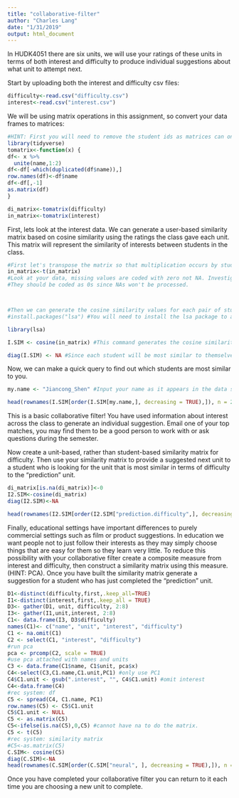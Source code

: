 ```yaml
---
title: "collaborative-filter"
author: "Charles Lang"
date: "1/31/2019"
output: html_document
---
```


In HUDK4051 there are six units, we will use your ratings of these units in terms of both interest and difficulty to produce individual suggestions about what unit to attempt next.

Start by uploading both the interest and difficulty csv files:
```r
difficulty<-read.csv("difficulty.csv")
interest<-read.csv("interest.csv")
```

We will be using matrix operations in this assignment, so convert your data frames to matrices:
```r
#HINT: First you will need to remove the student ids as matrices can only contain one data type. You will then need to rename your row names with the student ids.
library(tidyverse)
tomatrix<-function(x) {
df<- x %>% 
  unite(name,1:2) 
df<-df[-which(duplicated(df$name)),]
row.names(df)<-df$name 
df<-df[,-1]
as.matrix(df)
}

di_matrix<-tomatrix(difficulty)
in_matrix<-tomatrix(interest)

```

First, lets look at the interest data. We can generate a user-based similarity matrix based on cosine similarity using the ratings the class gave each unit. This matrix will represent the similarity of interests between students in the class.
```r
#First let's transpose the matrix so that multiplication occurs by students rather than units.
in_matrix<-t(in_matrix)
#Look at your data, missing values are coded with zero not NA. Investigate cosine similarity and decide whether your missing values should be coded with zeros or NAs. Explain your choice.
#They should be coded as 0s since NAs won't be processed.



#Then we can generate the cosine similarity values for each pair of students
#install.packages("lsa") #You will need to install the lsa package to access the cosine command.

library(lsa)

I.SIM <- cosine(in_matrix) #This command generates the cosine similarity values as a new matrix. Click on I.SIM in the Global Environment pane to see what it looks like.

diag(I.SIM) <- NA #Since each student will be most similar to themselves we want to remove that information
```

Now, we can make a quick query to find out which students are most similar to you. 
```r
my.name <- "Jiancong_Shen" #Input your name as it appears in the data set

head(rownames(I.SIM[order(I.SIM[my.name,], decreasing = TRUE),]), n = 2) #This code orders the column of the matrix corresponding to your UNI according to similarity and returns the top two UNI ids for the students who's interests are most similar to yours
```

This is a basic collaborative filter! You have used information about interest across the class to generate an individual suggestion. Email one of your top matches, you may find them to be a good person to work with or ask questions during the semester.

Now create a unit-based, rather than student-based similarity matrix for difficulty. Then use your similarity matrix to provide a suggested next unit to a student who is looking for the unit that is most similar in terms of difficulty to the "prediction" unit. 
```r
di_matrix[is.na(di_matrix)]<-0
I2.SIM<-cosine(di_matrix)
diag(I2.SIM)<-NA

head(rownames(I2.SIM[order(I2.SIM["prediction.difficulty",], decreasing = TRUE),]), n = 1)
```

Finally, educational settings have important differences to purely commercial settings such as film or product suggestions. In education we want people not to just follow their interests as they may simply choose things that are easy for them so they learn very little. To reduce this possibility with your collaborative filter create a composite measure from interest and difficulty, then construct a similarity matrix using this measure. (HINT: PCA). Once you have built the similarity matrix generate a suggestion for a student who has just completed the "prediction" unit.

```r
D1<-distinct(difficulty,first,.keep_all=TRUE)
I1<-distinct(interest,first,.keep_all = TRUE)
D3<- gather(D1, unit, difficulty, 2:8)
I3<- gather(I1,unit,interest, 2:8)
C1<- data.frame(I3, D3$difficulty)
names(C1)<- c("name", "unit", "interest", "difficulty")
C1 <- na.omit(C1)
C2 <- select(C1, "interest", "difficulty")
#run pca
pca <- prcomp(C2, scale = TRUE)
#use pca attached with names and units
C3 <- data.frame(C1$name, C1$unit, pca$x)
C4<-select(C3,C1.name,C1.unit,PC1) #only use PC1
C4$C1.unit <- gsub(".interest", "", C4$C1.unit) #omit interest 
C4<-data.frame(C4)
#rec system: df
C5 <- spread(C4, C1.name, PC1)
row.names(C5) <- C5$C1.unit
C5$C1.unit <- NULL
C5 <- as.matrix(C5)
C5<-ifelse(is.na(C5),0,C5) #cannot have na to do the matrix.
C5 <- t(C5)
#rec system: similarity matrix
#C5<-as.matrix(C5)
C.SIM<- cosine(C5)
diag(C.SIM)<-NA
head(rownames(C.SIM[order(C.SIM["neural", ], decreasing = TRUE),]), n = 1)


```

Once you have completed your collaborative filter you can return to it each time you are choosing a new unit to complete.
